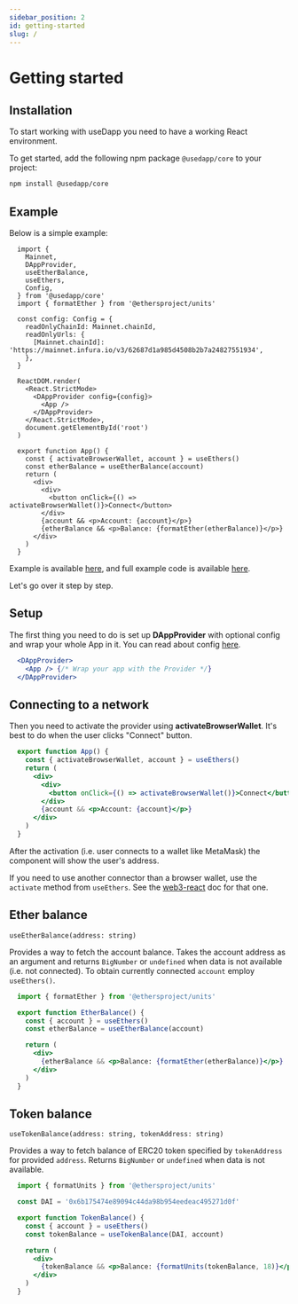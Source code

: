 ```yaml
---
sidebar_position: 2
id: getting-started
slug: /
---
```


# Getting started

## Installation

To start working with useDapp you need to have a working React environment.

To get started, add the following npm package `@usedapp/core` to your project:

```bash npm2yarn
npm install @usedapp/core
```

## Example

Below is a simple example:

```tsx
  import {
    Mainnet,
    DAppProvider,
    useEtherBalance,
    useEthers,
    Config,
  } from '@usedapp/core'
  import { formatEther } from '@ethersproject/units'

  const config: Config = {
    readOnlyChainId: Mainnet.chainId,
    readOnlyUrls: {
      [Mainnet.chainId]: 'https://mainnet.infura.io/v3/62687d1a985d4508b2b7a24827551934',
    },
  }

  ReactDOM.render(
    <React.StrictMode>
      <DAppProvider config={config}>
        <App />
      </DAppProvider>
    </React.StrictMode>,
    document.getElementById('root')
  )

  export function App() {
    const { activateBrowserWallet, account } = useEthers()
    const etherBalance = useEtherBalance(account)
    return (
      <div>
        <div>
          <button onClick={() => activateBrowserWallet()}>Connect</button>
        </div>
        {account && <p>Account: {account}</p>}
        {etherBalance && <p>Balance: {formatEther(etherBalance)}</p>}
      </div>
    )
  }
```

Example is available [here](https://usedapp-example.netlify.app/), and full example code is available [here](https://github.com/EthWorks/useDapp/tree/master/packages/example).

Let's go over it step by step.

## Setup

The first thing you need to do is set up **DAppProvider** with optional config and wrap your whole App in it. You can read about config [here](./core#config).

```jsx
  <DAppProvider>
    <App /> {/* Wrap your app with the Provider */}
  </DAppProvider>
```

## Connecting to a network

Then you need to activate the provider using **activateBrowserWallet**. It's best to do when the user clicks "Connect" button.

```jsx
  export function App() {
    const { activateBrowserWallet, account } = useEthers()
    return (
      <div>
        <div>
          <button onClick={() => activateBrowserWallet()}>Connect</button>
        </div>
        {account && <p>Account: {account}</p>}
      </div>
    )
  }
```

After the activation (i.e. user connects to a wallet like MetaMask) the component will show the user's address.

If you need to use another connector than a browser wallet, use the `activate` method from `useEthers`. See the [web3-react](https://github.com/NoahZinsmeister/web3-react/tree/v6/docs#overview) doc for that one.

## Ether balance

`useEtherBalance(address: string)`

Provides a way to fetch the account balance. Takes the account address as an argument and returns ``BigNumber`` or ``undefined`` when data is not available (i.e. not connected). 
To obtain currently connected ``account`` employ ``useEthers()``.

```jsx
  import { formatEther } from '@ethersproject/units'

  export function EtherBalance() {
    const { account } = useEthers()
    const etherBalance = useEtherBalance(account)

    return (
      <div>
        {etherBalance && <p>Balance: {formatEther(etherBalance)}</p>}
      </div>
    )
  }
```

## Token balance

`useTokenBalance(address: string, tokenAddress: string)`

Provides a way to fetch balance of ERC20 token specified by ``tokenAddress`` for provided ``address``. Returns ``BigNumber`` or ``undefined`` when data is not available.

```jsx
  import { formatUnits } from '@ethersproject/units'

  const DAI = '0x6b175474e89094c44da98b954eedeac495271d0f'

  export function TokenBalance() {
    const { account } = useEthers()
    const tokenBalance = useTokenBalance(DAI, account)

    return (
      <div>
        {tokenBalance && <p>Balance: {formatUnits(tokenBalance, 18)}</p>}
      </div>
    )
  }
```
